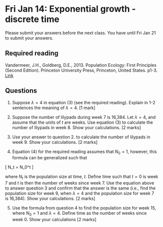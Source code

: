 # Fri Jan 14: Exponential growth - discrete time

Please submit your answers before the next class. You have until Fri Jan 21 to submit your answers.

## Required reading
Vandermeer, J.H., Goldberg, D.E., 2013. Population Ecology: First Principles (Second Edition). Princeton University Press, Princeton, United States. p1-3. [Link](https://ebookcentral-proquest-com.qe2a-proxy.mun.ca/lib/mun/detail.action?docID=1205619)

## Questions

1. Suppose $\lambda = 4$ in equation (3) (see the required reading). Explain in 1-2 sentences the meaning of $\lambda = 4$. [1 mark]

2. Suppose the number of lilypads during week 7 is 16,384. Let $\lambda = 4$, and assume that the units of $t$ are weeks. Use equation (3) to calculate the number of lilypads in week 8. Show your calculations. [2 marks]

3. Use your answer to question 2. to calculate the number of lilypads in week 9. Show your calculations. [2 marks]

4. Equation (4) for the required reading assumes that $N_0=1$, however, this formula can be generalized such that

\[
N_t = N_0\lambda^t
\]

where $N_t$ is the population size at time, $t$. Define time such that $t=0$ is week 7 and $t$ is then the number of weeks since week 7. Use the equation above to answer question 3 and confirm that the answer is the same (i.e., find the population size for week 9, when $\lambda=4$ and the population size for week 7 is 16,384). Show your calculations. [2 marks]

5. Use the formula from question 4 to find the population size for week 15, where $N_0=1$ and $\lambda=4$. Define time as the number of weeks since week 0. Show your calculations [2 marks]
